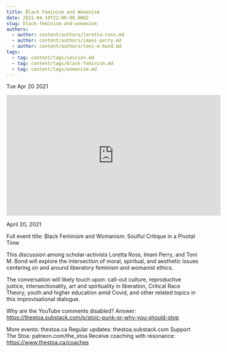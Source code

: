 ```yaml
---
title: Black Feminism and Womanism
date: 2021-04-19T22:00:00.000Z
slug: black-feminism-and-womanism
authors:
  - author: content/authors/loretta-ross.md
  - author: content/authors/imani-perry.md
  - author: content/authors/toni-m-bond.md
tags:
  - tag: content/tags/session.md
  - tag: content/tags/black-feminism.md
  - tag: content/tags/womanism.md
---
```






Tue Apr 20 2021

<iframe width="560" height="315" src="https://www.youtube.com/embed/exkDemwF7q4" title="Black Feminism and Womanism w/ Loretta Ross, Imani Perry, & Toni M. Bond" frameborder="0" allow="accelerometer; autoplay; clipboard-write; encrypted-media; gyroscope; picture-in-picture" allowfullscreen ></iframe>

April 20, 2021

Full event title: Black Feminism and Womanism: Soulful Critique in a Pivotal Time

This discussion among scholar-activists Loretta Ross, Imani Perry, and Toni M. Bond will explore the intersection of moral, spiritual, and aesthetic issues centering on and around liberatory feminism and womanist ethics.

The conversation will likely touch upon: call-out culture, reproductive justice, intersectionality, art and spirituality in liberation, Critical Race Theory, youth and higher education amid Covid, and other related topics in this improvisational dialogue.

Why are the YouTube comments disabled? Answer: https://thestoa.substack.com/p/stoic-punk-or-why-you-should-stop

More events: thestoa.ca
Regular updates: thestoa.substack.com
Support The Stoa: patreon.com/the_stoa
Receive coaching with resonance: https://www.thestoa.ca/coaches


